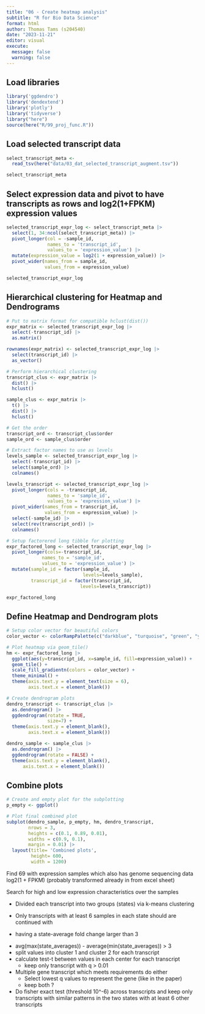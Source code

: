 ```yaml
---
title: "06 - Create heatmap analysis"
subtitle: "R for Bio Data Science"
format: html
author: Thomas Tams (s204540)
date: "2023-11-21"
editor: visual
execute:
  message: false
  warning: false
---
```


## Load libraries

```r
library('ggdendro')
library('dendextend')
library('plotly')
library('tidyverse')
library("here")
source(here("R/99_proj_func.R"))
```

## Load selected transcript data

```r
select_transcript_meta <- 
  read_tsv(here("data/03_dat_selected_transcript_augment.tsv"))

select_transcript_meta
```

## Select expression data and pivot to have transcripts as rows and log2(1+FPKM) expression values

```r
selected_transcript_expr_log <- select_transcript_meta |>
  select(1, 34:ncol(select_transcript_meta)) |>
  pivot_longer(col = -sample_id,
               names_to = 'transcript_id',
               values_to = 'expression_value') |>
  mutate(expression_value = log2(1 + expression_value)) |>
  pivot_wider(names_from = sample_id,
              values_from = expression_value)

selected_transcript_expr_log
```

## Hierarchical clustering for Heatmap and Dendrograms

```r
# Put to matrix format for compatible hclust(dist())
expr_matrix <- selected_transcript_expr_log |>
  select(-transcript_id) |>
  as.matrix()

rownames(expr_matrix) <- selected_transcript_expr_log |>
  select(transcript_id) |>
  as_vector()

# Perform hierarchical clustering
transcript_clus <- expr_matrix |>
  dist() |>
  hclust()

sample_clus <- expr_matrix |>
  t() |>
  dist() |>
  hclust()

# Get the order
transcript_ord <- transcript_clus$order
sample_ord <- sample_clus$order

# Extract factor names to use as levels
levels_sample <- selected_transcript_expr_log |>
  select(-transcript_id) |>
  select(sample_ord) |>
  colnames()

levels_transcript <- selected_transcript_expr_log |>
  pivot_longer(cols = -transcript_id,
               names_to = 'sample_id',
               values_to = 'expression_value') |>
  pivot_wider(names_from = transcript_id,
              values_from = expression_value) |>
  select(-sample_id) |>
  select(rev(transcript_ord)) |>
  colnames()

# Setup factorered long tibble for plotting
expr_factored_long <- selected_transcript_expr_log |>
  pivot_longer(cols=-transcript_id,
             names_to = 'sample_id',
             values_to = 'expression_value') |>
  mutate(sample_id = factor(sample_id,
                            levels=levels_sample),
         transcript_id = factor(transcript_id,
                           levels=levels_transcript))

expr_factored_long
```

## Define Heatmap and Dendrogram plots

```r
# Setup color vector for beautiful colors
color_vector <- colorRampPalette(c("darkblue", "turquoise", "green", "yellow"))(n = 100)

# Plot heatmap via geom_tile()
hm <- expr_factored_long |>
  ggplot(aes(y=transcript_id, x=sample_id, fill=expression_value)) +
  geom_tile() +
  scale_fill_gradientn(colors = color_vector) +
  theme_minimal() +
  theme(axis.text.y = element_text(size = 6),
        axis.text.x = element_blank())

# Create dendrogram plots
dendro_transcript <- transcript_clus |>
  as.dendrogram() |>
  ggdendrogram(rotate = TRUE,
               size=7) +
  theme(axis.text.y = element_blank(),
        axis.text.x = element_blank())

dendro_sample <- sample_clus |>
  as.dendrogram() |>
  ggdendrogram(rotate = FALSE) +
  theme(axis.text.y = element_blank(),
      axis.text.x = element_blank())
```

## Combine plots

```r
# Create and empty plot for the subplotting
p_empty <- ggplot()

# Plot final combined plot
subplot(dendro_sample, p_empty, hm, dendro_transcript,
        nrows = 3,
        heights = c(0.1, 0.89, 0.01),
        widths = c(0.9, 0.1),
        margin = 0.01) |>
  layout(title= 'Combined plots',
         height= 600,
         width = 1200)
```

Find 69 with expression samples which also has genome sequencing data log2(1 + FPKM) (probably transformed already in from excel sheet)

Search for high and low expression characteristics over the samples

-   Divided each transcript into two groups (states) via k-means clustering

<!-- -->

-   Only transcripts with at least 6 samples in each state should are continued with

<!-- -->

-   having a state-average fold change larger than 3

<!-- -->

-   avg(max(state_averages)) - average(min(state_averages)) \> 3
-   split values into cluster 1 and cluster 2 for each transcript
-   calculate test-t between values in each center for each transcript
    -   keep only transcript with q \> 0.01
-   Multiple gene transcript which meets requirements do either
    -   Select lowest q values to represent the gene (like in the paper)
    -   keep both ?
-   Do fisher exact test (threshold 10\^-6) across transcripts and keep only transcripts with similar patterns in the two states with at least 6 other transcripts
